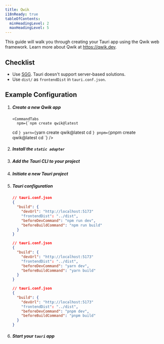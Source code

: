 ```yaml
---
title: Qwik
i18nReady: true
tableOfContents:
  minHeadingLevel: 2
  maxHeadingLevel: 5
---
```



This guide will walk you through creating your Tauri app using the Qwik web framework. Learn more about Qwik at https://qwik.dev.

## Checklist

- Use [SGG](https://qwik.dev/docs/guides/static-site-generation/). Tauri doesn't support server-based solutions.
- Use `dist/` as `frontendDist` in `tauri.conf.json`.

## Example Configuration

<Steps>

1.  ##### Create a new Qwik app

        <CommandTabs
          npm={`npm create qwik@latest

    cd <PROJECT>`}
  yarn={`yarn create qwik@latest
    cd <PROJECT>`}
  pnpm={`pnpm create qwik@latest
    cd <PROJECT>`}
    />

1.  ##### Install the `static adapter`

    <CommandTabs
      npm="npm run qwik add static"
      yarn="yarn qwik add static"
      pnpm="pnpm qwik add static"
    />

1.  ##### Add the Tauri CLI to your project

    <CommandTabs
      npm="npm install -D @tauri-apps/cli"
      yarn="yarn add -D @tauri-apps/cli"
      pnpm="pnpm add -D @tauri-apps/cli"
    />

1.  ##### Initiate a new Tauri project

    <CommandTabs
      npm="npm run tauri init"
      yarn="yarn tauri init"
      pnpm="pnpm tauri init"
    />

1.  ##### Tauri configuration

    <Tabs>

    <TabItem label="npm">

    ```json
    // tauri.conf.json
    {
      "build": {
        "devUrl": "http://localhost:5173"
        "frontendDist": "../dist",
        "beforeDevCommand": "npm run dev",
        "beforeBuildCommand": "npm run build"
      }
    }
    ```

    </TabItem>

    <TabItem label="yarn">

    ```json
    // tauri.conf.json
    {
      "build": {
        "devUrl": "http://localhost:5173"
        "frontendDist": "../dist",
        "beforeDevCommand": "yarn dev",
        "beforeBuildCommand": "yarn build"
      }
    }
    ```

    </TabItem>

    <TabItem label="pnpm">

    ```json
    // tauri.conf.json
    {
      "build": {
        "devUrl": "http://localhost:5173"
        "frontendDist": "../dist",
        "beforeDevCommand": "pnpm dev",
        "beforeBuildCommand": "pnpm build"
      }
    }
    ```

    </TabItem>

    </Tabs>

1.  ##### Start your `tauri` app

    <CommandTabs
      npm="npm run tauri dev"
      yarn="yarn tauri dev"
      pnpm="pnpm tauri dev"
    />

</Steps>
